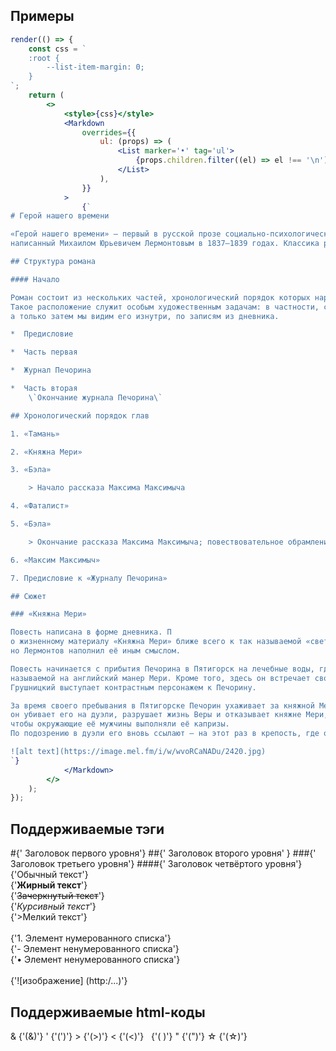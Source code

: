 ## Примеры

```jsx live
render(() => {
    const css = `
    :root {
        --list-item-margin: 0;
    }
`;
    return (
        <>
            <style>{css}</style>
            <Markdown
                overrides={{
                    ul: (props) => (
                        <List marker='•' tag='ul'>
                            {props.children.filter((el) => el !== '\n')}
                        </List>
                    ),
                }}
            >
                {`
# Герой нашего времени

«Герой нашего времени» — первый в русской прозе социально-психологический роман,
написанный Михаилом Юрьевичем Лермонтовым в 1837—1839 годах. Классика русской литературы.

## Структура романа

#### Начало

Роман состоит из нескольких частей, хронологический порядок которых нарушен.
Такое расположение служит особым художественным задачам: в частности, сначала Печорин показывается глазами Максима Максимыча,
а только затем мы видим его изнутри, по записям из дневника.

*  Предисловие

*  Часть первая

*  Журнал Печорина

*  Часть вторая
    \`Окончание журнала Печорина\`

## Хронологический порядок глав

1. «Тамань»

2. «Княжна Мери»

3. «Бэла»

    > Начало рассказа Максима Максимыча

4. «Фаталист»

5. «Бэла»

    > Окончание рассказа Максима Максимыча; повествовательное обрамление

6. «Максим Максимыч»

7. Предисловие к «Журналу Печорина»

## Сюжет

### «Княжна Мери»

Повесть написана в форме дневника. П
о жизненному материалу «Княжна Мери» ближе всего к так называемой «светской повести» 1830-х годов,
но Лермонтов наполнил её иным смыслом.

Повесть начинается с прибытия Печорина в Пятигорск на лечебные воды, где он знакомится с княгиней Лиговской и её дочерью,
называемой на английский манер Мери. Кроме того, здесь он встречает свою бывшую любовь Веру и приятеля-юнкера Грушницкого.
Грушницкий выступает контрастным персонажем к Печорину.

За время своего пребывания в Пятигорске Печорин ухаживает за княжной Мери и ссорится с Грушницким;
он убивает его на дуэли, разрушает жизнь Веры и отказывает княжне Мери, равнодушной к нему, но желавшей,
чтобы окружающие её мужчины выполняли её капризы.
По подозрению в дуэли его вновь ссылают — на этот раз в крепость, где он знакомится с Максимом Максимычем.

![alt text](https://image.mel.fm/i/w/wvoRCaNADu/2420.jpg)
`}
            </Markdown>
        </>
    );
});
```

## Поддерживаемые тэги

#{' Заголовок первого уровня'}
##{' Заголовок второго уровня' }
###{' Заголовок третьего уровня'}
####{' Заголовок четвёртого уровня'}
<br/>
{'Обычный текст'}<br/>
{'**Жирный текст**'}<br/>
{'~~Зачеркнутый текст~~'}<br/>
{'_Курсивный текст_'}<br/>
{'>Мелкий текст'}<br/>
<br/>
{'1. Элемент нумерованного списка'}<br/>
{'- Элемент ненумерованного списка'}<br/>
{'•  Элемент ненумерованного списка'}<br/>
<br/>
{'![изображение] (http:/...)'}

## Поддерживаемые html-коды

&amp; {'(&amp;)'}
&apos; {'(&apos;)'}
&gt; {'(&gt;)'}
&lt; {'(&lt;)'}
&nbsp; {'(&nbsp;)'}
&quot; {'(&quot;)'}
&star; {'(&star;)'}
